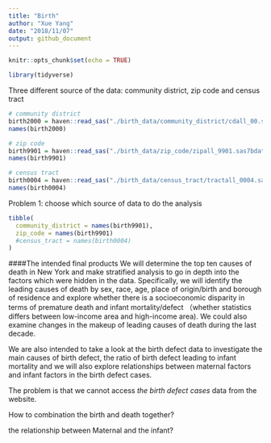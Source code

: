 ```yaml
---
title: "Birth"
author: "Xue Yang"
date: "2018/11/07"
output: github_document
---
```


```r
knitr::opts_chunk$set(echo = TRUE)

library(tidyverse)
```

Three different source of the data: community district, zip code and census tract
```r
# community district
birth2000 = haven::read_sas("./birth_data/community_district/cdall_00.sas7bdat")
names(birth2000)
```


```r
# zip code
birth9901 = haven::read_sas("./birth_data/zip_code/zipall_9901.sas7bdat")
names(birth9901)
```


```r
# census tract
birth0004 = haven::read_sas("./birth_data/census_tract/tractall_0004.sas7bdat")
names(birth0004)
```

Problem 1: choose which source of data to do the analysis

```r
tibble(
  community_district = names(birth9901),
  zip_code = names(birth9901)
  #census_tract = names(birth0004)
) 
```

####The intended final products
We will determine the top ten causes of death in New York and make stratified analysis to go in depth into the factors which were hidden in the data. Specifically, we will identify the leading causes of death by sex, race, age, place of origin/birth and borough of residence and explore whether there is a socioeconomic disparity in terms of premature death and infant mortality/defect （whether statistics differs between low-income area and high-income area). We could also examine changes in the makeup of leading causes of death during the last decade. 

We are also intended to take a look at the birth defect data to investigate the main causes of birth defect, the ratio of birth defect leading to infant mortality and we will also explore relationships between maternal factors and infant factors in the birth defect cases.

The problem is that we cannot access *the birth defect cases* data from the website.

How to combination the birth and death together?

the relationship between Maternal and the infant?

